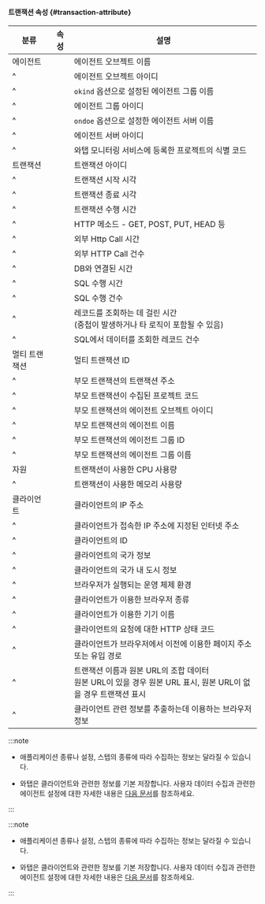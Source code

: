 #### 트랜잭션 속성 {#transaction-attribute}

| 분류 | 속성 | 설명 |
| -- | -- | -- |
| 에이전트 | <Cmdname sid="TTL06588" className="b600" /> | 에이전트 오브젝트 이름 |
| ^ | <Cmdname sid="TTL06587" /> | 에이전트 오브젝트 아이디 |
| ^ | <Cmdname sid="TTL06356" /> | `okind` 옵션으로 설정된 에이전트 그룹 이름 |
| ^ | <Cmdname sid="TTL06072" /> | 에이전트 그룹 아이디 |
| ^ | <Cmdname sid="TTL06357" /> | `ondoe` 옵션으로 설정한 에이전트 서버 이름 |
| ^ | <Cmdname sid="TTL06309" /> | 에이전트 서버 아이디 |
| ^ | <Cmdname sid="TTL06077" /> | 와탭 모니터링 서비스에 등록한 프로젝트의 식별 코드 |
| 트랜잭션 | <Cmdname sid="TTL06111" className="b600" /> | 트랜잭션 아이디 |
| ^ | <Cmdname sid="TTL06110" /> | 트랜잭션 시작 시각 |
| ^ | <Cmdname sid="TTL06103" /> | 트랜잭션 종료 시각 |
| ^ | <Cmdname sid="TTL06361" className="b600" /> | 트랜잭션 수행 시간 |
| ^ | <Cmdname sid="TTL06106" /> | HTTP 메소드 - GET, POST, PUT, HEAD 등 |
| ^ | <Cmdname sid="TTL06362" /> | 외부 Http Call 시간 |
| ^ | <Cmdname sid="TTL06089" /> | 외부 HTTP Call 건수 |
| ^ | <Cmdname sid="TTL06972" /> | DB와 연결된 시간 |
| ^ | <Cmdname sid="TTL06364" /> | SQL 수행 시간 |
| ^ | <Cmdname sid="TTL06097" /> | SQL 수행 건수 |
| ^ | <Cmdname sid="TTL06530" /> | 레코드를 조회하는 데 걸린 시간<br/>(중첩이 발생하거나 타 로직이 포함될 수 있음) |
| ^ | <Cmdname sid="TTL06094" /> | SQL에서 데이터를 조회한 레코드 건수 |
| 멀티 트랜잭션 | <Cmdname sid="TTL06107" /> | 멀티 트랜잭션 ID |
| ^ | <Cmdname sid="TTL06905" /> | 부모 트랜잭션의 트랜잭션 주소 |
| ^ | <Cmdname sid="TTL06906" /> | 부모 트랜잭션이 수집된 프로젝트 코드 |
| ^ | <Cmdname sid="TTL06907" /> | 부모 트랜잭션의 에이전트 오브젝트 아이디 |
| ^ | <Cmdname sid="TTL06908" /> | 부모 트랜잭션의 에이전트 이름 |
| ^ | <Cmdname sid="TTL06909" /> | 부모 트랜잭션의 에이전트 그룹 ID |
| ^ | <Cmdname sid="TTL06910" /> | 부모 트랜잭션의 에이전트 그룹 이름 |
| 자원 | <Cmdname sid="TTL06418" /> | 트랜잭션이 사용한 CPU 사용량 |
| ^ | <Cmdname sid="TTL06974" /> | 트랜잭션이 사용한 메모리 사용량 |
| 클라이언트 | <Cmdname sid="TTL06081" /> | 클라이언트의 IP 주소 |
| ^ | <Cmdname sid="TTL06101" /> | 클라이언트가 접속한 IP 주소에 지정된 인터넷 주소 |
| ^ | <Cmdname sid="TTL06420" /> | 클라이언트의 ID |
| ^ | <Cmdname sid="TTL06080" /> | 클라이언트의 국가 정보 |
| ^ | <Cmdname sid="TTL06078" /> | 클라이언트의 국가 내 도시 정보 |
| ^ | <Cmdname sid="clientOs" /> | 브라우저가 실행되는 운영 체제 환경 |
| ^ | <Cmdname sid="TTL06485" /> | 클라이언트가 이용한 브라우저 종류 |
| ^ | <Cmdname sid="clientName" /> | 클라이언트가 이용한 기기 이름 |
| ^ | <Cmdname sid="status" /> | 클라이언트의 요청에 대한 HTTP 상태 코드 |
| ^ | <Cmdname sid="TTL06108" /> | 클라이언트가 브라우저에서 이전에 이용한 페이지 주소 또는 유입 경로 |
| ^ | <Cmdname sid="TTL06971" /> | 트랜잭션 이름과 원본 URL의 조합 데이터<br/>원본 URL이 있을 경우 원본 URL 표시, 원본 URL이 없을 경우 트랜잭션 표시 |
| ^ | <Cmdname sid="TTL06359" /> | 클라이언트 관련 정보를 추출하는데 이용하는 브라우저 정보 |

<Xclude product='kubernetes'>

:::note

* 애플리케이션 종류나 설정, 스텝의 종류에 따라 수집하는 정보는 달라질 수 있습니다.

* 와탭은 클라이언트와 관련한 정보를 기본 저장합니다. 사용자 데이터 수집과 관련한 에이전트 설정에 대한 자세한 내용은 [다음 문서](agent-number-of-user)를 참조하세요.

:::

</Xclude>

<InDoc product='kubernetes'>

:::note

* 애플리케이션 종류나 설정, 스텝의 종류에 따라 수집하는 정보는 달라질 수 있습니다.

* 와탭은 클라이언트와 관련한 정보를 기본 저장합니다. 사용자 데이터 수집과 관련한 에이전트 설정에 대한 자세한 내용은 [다음 문서](../java/agent-number-of-user)를 참조하세요.

:::

</InDoc>